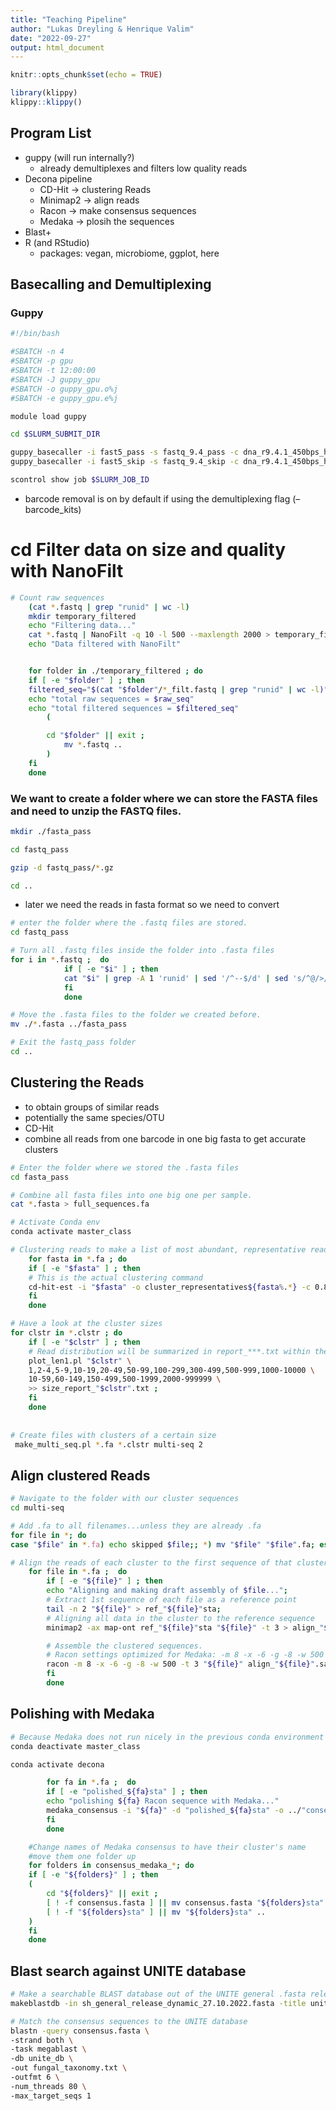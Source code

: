 ```yaml
---
title: "Teaching Pipeline"
author: "Lukas Dreyling & Henrique Valim"
date: "2022-09-27"
output: html_document
---
```


```r
knitr::opts_chunk$set(echo = TRUE)
```

```r
library(klippy)
klippy::klippy()
```

## Program List 

 * guppy (will run internally?)
    + already demultiplexes and filters low quality reads
 * Decona pipeline
    + CD-Hit &rarr; clustering Reads 
    + Minimap2 &rarr; align reads
    + Racon &rarr; make consensus sequences
    + Medaka &rarr; plosih the sequences
 * Blast+
 * R (and RStudio)
    + packages: vegan, microbiome, ggplot, here 
    
## Basecalling and Demultiplexing 

### Guppy 

```bash
#!/bin/bash

#SBATCH -n 4
#SBATCH -p gpu
#SBATCH -t 12:00:00
#SBATCH -J guppy_gpu
#SBATCH -o guppy_gpu.o%j
#SBATCH -e guppy_gpu.e%j

module load guppy

cd $SLURM_SUBMIT_DIR

guppy_basecaller -i fast5_pass -s fastq_9.4_pass -c dna_r9.4.1_450bps_hac.cfg -x "cuda:1" --barcode_kits SQK-RBK001
guppy_basecaller -i fast5_skip -s fastq_9.4_skip -c dna_r9.4.1_450bps_hac.cfg -x "cuda:1" --barcode_kits SQK-RBK001

scontrol show job $SLURM_JOB_ID

```

- barcode removal is on by default if using the demultiplexing flag (--barcode_kits)

# cd Filter data on size and quality with NanoFilt
```bash

# Count raw sequences
    (cat *.fastq | grep "runid" | wc -l)
    mkdir temporary_filtered
    echo "Filtering data..."
    cat *.fastq | NanoFilt -q 10 -l 500 --maxlength 2000 > temporary_filtered/Q_filt.fastq
    echo "Data filtered with NanoFilt"


    for folder in ./temporary_filtered ; do
    if [ -e "$folder" ] ; then
    filtered_seq="$(cat "$folder"/*_filt.fastq | grep "runid" | wc -l)"
    echo "total raw sequences = $raw_seq"
    echo "total filtered sequences = $filtered_seq"
        (

        cd "$folder" || exit ;
            mv *.fastq ..
        )
    fi
    done
```

### We want to create a folder where we can store the FASTA files and need to unzip the FASTQ files. 

```bash
mkdir ./fasta_pass

cd fastq_pass 

gzip -d fastq_pass/*.gz

cd .. 
```


 * later we need the reads in fasta format so we need to convert 
```bash
# enter the folder where the .fastq files are stored.
cd fastq_pass

# Turn all .fastq files inside the folder into .fasta files
for i in *.fastq ;  do
            if [ -e "$i" ] ; then
            cat "$i" | grep -A 1 'runid' | sed '/^--$/d' | sed 's/^@/>/' | awk '{print $1}' > "${i%%.*}.fasta" ; 
            fi
            done

# Move the .fasta files to the folder we created before.
mv ./*.fasta ../fasta_pass

# Exit the fastq_pass folder 
cd .. 
```

## Clustering the Reads

 * to obtain groups of similar reads 
 * potentially the same species/OTU
 * CD-Hit
 * combine all reads from one barcode in one big fasta to get accurate clusters
 
```bash
# Enter the folder where we stored the .fasta files
cd fasta_pass

# Combine all fasta files into one big one per sample. 
cat *.fasta > full_sequences.fa

# Activate Conda env
conda activate master_class

# Clustering reads to make a list of most abundant, representative reads
    for fasta in *.fa ; do
    if [ -e "$fasta" ] ; then
    # This is the actual clustering command
    cd-hit-est -i "$fasta" -o cluster_representatives${fasta%.*} -c 0.8 -n 5 -d 0 -M 0 -T 0 -g 1 > report_"${fasta%.*}.txt"; 
    fi
    done

# Have a look at the cluster sizes
for clstr in *.clstr ; do
    if [ -e "$clstr" ] ; then
    # Read distribution will be summarized in report_***.txt within the folder.
    plot_len1.pl "$clstr" \
    1,2-4,5-9,10-19,20-49,50-99,100-299,300-499,500-999,1000-10000 \
    10-59,60-149,150-499,500-1999,2000-999999 \
    >> size_report_"$clstr".txt ;
    fi
    done
    
    
# Create files with clusters of a certain size
 make_multi_seq.pl *.fa *.clstr multi-seq 2 

```

## Align clustered Reads

```bash
# Navigate to the folder with our cluster sequences
cd multi-seq

# Add .fa to all filenames...unless they are already .fa
for file in *; do 
case "$file" in *.fa) echo skipped $file;; *) mv "$file" "$file".fa; esac; done

# Align the reads of each cluster to the first sequence of that cluster that is the so-called  "parent"/"reference" sequence
    for file in *.fa ;  do
        if [ -e "${file}" ] ; then
        echo "Aligning and making draft assembly of $file...";
        # Extract 1st sequence of each file as a reference point
        tail -n 2 "${file}" > ref_"${file}"sta;
        # Aligning all data in the cluster to the reference sequence
        minimap2 -ax map-ont ref_"${file}"sta "${file}" -t 3 > align_"${file}".sam ;

        # Assemble the clustered sequences.
        # Racon settings optimized for Medaka: -m 8 -x -6 -g -8 -w 500
        racon -m 8 -x -6 -g -8 -w 500 -t 3 "${file}" align_"${file}".sam ref_"${file}"sta > polished_"${file}"sta ;
        fi
        done
```

## Polishing with Medaka

```bash
# Because Medaka does not run nicely in the previous conda environment we will need to move to another
conda deactivate master_class 

conda activate decona 

        for fa in *.fa ;  do
        if [ -e "polished_${fa}sta" ] ; then
        echo "polishing ${fa} Racon sequence with Medaka..."
        medaka_consensus -i "${fa}" -d "polished_${fa}sta" -o ../"consensus_medaka_${fa}" -t 10 ;
        fi
        done

    #Change names of Medaka consensus to have their cluster's name
    #move them one folder up
    for folders in consensus_medaka_*; do
    if [ -e "${folders}" ] ; then
    (
        cd "${folders}" || exit ;
        [ ! -f consensus.fasta ] || mv consensus.fasta "${folders}sta"
        [ ! -f "${folders}sta" ] || mv "${folders}sta" ..
    )
    fi
    done
```

## Blast search against UNITE database

```bash
# Make a searchable BLAST database out of the UNITE general .fasta release. 
makeblastdb -in sh_general_release_dynamic_27.10.2022.fasta -title unite_db -parse_seqids -dbtype nucl

# Match the consensus sequences to the UNITE database 
blastn -query consensus.fasta \
-strand both \
-task megablast \
-db unite_db \
-out fungal_taxonomy.txt \
-outfmt 6 \
-num_threads 80 \
-max_target_seqs 1
```

